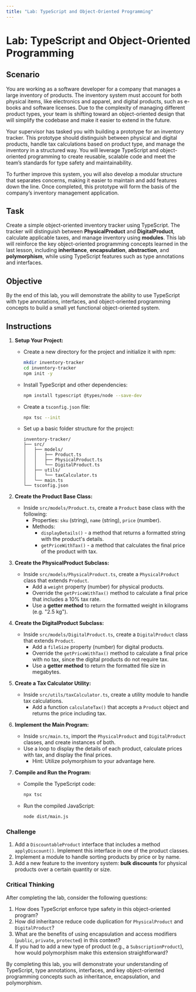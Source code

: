 ```yaml
---
title: "Lab: TypeScript and Object-Oriented Programming"
---
```


# Lab: TypeScript and Object-Oriented Programming

## Scenario
You are working as a software developer for a company that manages a large inventory of products. The inventory system must account for both physical items, like electronics and apparel, and digital products, such as e-books and software licenses. Due to the complexity of managing different product types, your team is shifting toward an object-oriented design that will simplify the codebase and make it easier to extend in the future.

Your supervisor has tasked you with building a prototype for an inventory tracker. This prototype should distinguish between physical and digital products, handle tax calculations based on product type, and manage the inventory in a structured way. You will leverage TypeScript and object-oriented programming to create reusable, scalable code and meet the team’s standards for type safety and maintainability.

To further improve this system, you will also develop a modular structure that separates concerns, making it easier to maintain and add features down the line. Once completed, this prototype will form the basis of the company’s inventory management application.

## Task
Create a simple object-oriented inventory tracker using TypeScript. The tracker will distinguish between **PhysicalProduct** and **DigitalProduct**, calculate applicable taxes, and manage inventory using **modules**. This lab will reinforce the key object-oriented programming concepts learned in the last lesson, including **inheritance**, **encapsulation**, **abstraction**, and **polymorphism**, while using TypeScript features such as type annotations and interfaces.

## Objective
By the end of this lab, you will demonstrate the ability to use TypeScript with type annotations, interfaces, and object-oriented programming concepts to build a small yet functional object-oriented system.

## Instructions

1. **Setup Your Project:**
   - Create a new directory for the project and initialize it with npm:
   
     ```bash
     mkdir inventory-tracker
     cd inventory-tracker
     npm init -y
     ```

   - Install TypeScript and other dependencies:
     
     ```bash
     npm install typescript @types/node --save-dev
     ```

   - Create a `tsconfig.json` file:
     
     ```bash
     npx tsc --init
     ```

   - Set up a basic folder structure for the project:

     ```
     inventory-tracker/
     ├── src/
     │   ├── models/
     │   │   ├── Product.ts
     │   │   ├── PhysicalProduct.ts
     │   │   └── DigitalProduct.ts
     │   ├── utils/
     │   │   └── taxCalculator.ts
     │   └── main.ts
     └── tsconfig.json
     ```

2. **Create the Product Base Class:**
   - Inside `src/models/Product.ts`, create a `Product` base class with the following:
     - Properties: `sku` (string), `name` (string), `price` (number).
     - Methods: 
       - `displayDetails()` - a method that returns a formatted string with the product's details.
       - `getPriceWithTax()` - a method that calculates the final price of the product with tax.

3. **Create the PhysicalProduct Subclass:**
   - Inside `src/models/PhysicalProduct.ts`, create a `PhysicalProduct` class that extends `Product`.
     - Add a `weight` property (number) for physical products.
     - Override the `getPriceWithTax()` method to calculate a final price that includes a 10% tax rate.
     - Use a **getter method** to return the formatted weight in kilograms (e.g. "2.5 kg").

4. **Create the DigitalProduct Subclass:**
   - Inside `src/models/DigitalProduct.ts`, create a `DigitalProduct` class that extends `Product`.
     - Add a `fileSize` property (number) for digital products.
     - Override the `getPriceWithTax()` method to calculate a final price with no tax, since the digital products do not require tax.
     - Use a **getter method** to return the formatted file size in megabytes.

5. **Create a Tax Calculator Utility:**
   - Inside `src/utils/taxCalculator.ts`, create a utility module to handle tax calculations. 
     - Add a function `calculateTax()` that accepts a `Product` object and returns the price including tax.

6. **Implement the Main Program:**
   - Inside `src/main.ts`, import the `PhysicalProduct` and `DigitalProduct` classes, and create instances of both.
   - Use a loop to display the details of each product, calculate prices with tax, and display the final prices.
       - Hint: Utilize polymorphism to your advantage here.

7. **Compile and Run the Program:**
   - Compile the TypeScript code:
     
     ```bash
     npx tsc
     ```

   - Run the compiled JavaScript:
     
     ```bash
     node dist/main.js
     ```

### Challenge

1. Add a `DiscountableProduct` interface that includes a method `applyDiscount()`. Implement this interface in one of the product classes.
2. Implement a module to handle sorting products by price or by name.
3. Add a new feature to the inventory system: **bulk discounts** for physical products over a certain quantity or size.

### Critical Thinking

After completing the lab, consider the following questions:
1. How does TypeScript enforce type safety in this object-oriented program?
2. How did inheritance reduce code duplication for `PhysicalProduct` and `DigitalProduct`?
3. What are the benefits of using encapsulation and access modifiers (`public`, `private`, `protected`) in this context?
4. If you had to add a new type of product (e.g., a `SubscriptionProduct`), how would polymorphism make this extension straightforward?

By completing this lab, you will demonstrate your understanding of TypeScript, type annotations, interfaces, and key object-oriented programming concepts such as inheritance, encapsulation, and polymorphism.